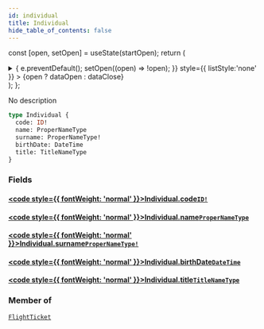 ```yaml
---
id: individual
title: Individual
hide_table_of_contents: false
---
```






const [open, setOpen] = useState(startOpen);
return (
<details {...(open ? { open: true } : {})} className="details" style={{ border:'none', boxShadow:'none', background:'var(--ifm-background-color)' }}>
<summary
onClick={(e) => {
e.preventDefault();
setOpen((open) => !open);
}}
style={{ listStyle:'none' }} >
{open ? dataOpen : dataClose}
</summary>
{open && children}
</details>
);
};

No description

```graphql
type Individual {
  code: ID!
  name: ProperNameType
  surname: ProperNameType!
  birthDate: DateTime
  title: TitleNameType
}
```

### Fields

#### [<code style={{ fontWeight: 'normal' }}>Individual.<b>code</b></code>](#)<Bullet />[`ID!`](/api/scalars/id) <Badge class="badge badge--secondary" text="non-null"/> <Badge class="badge badge--secondary" text="scalar"/>

>

#### [<code style={{ fontWeight: 'normal' }}>Individual.<b>name</b></code>](#)<Bullet />[`ProperNameType`](/api/scalars/proper-name-type) <Badge class="badge badge--secondary" text="scalar"/>

>

#### [<code style={{ fontWeight: 'normal' }}>Individual.<b>surname</b></code>](#)<Bullet />[`ProperNameType!`](/api/scalars/proper-name-type) <Badge class="badge badge--secondary" text="non-null"/> <Badge class="badge badge--secondary" text="scalar"/>

>

#### [<code style={{ fontWeight: 'normal' }}>Individual.<b>birthDate</b></code>](#)<Bullet />[`DateTime`](/api/scalars/date-time) <Badge class="badge badge--secondary" text="scalar"/>

>

#### [<code style={{ fontWeight: 'normal' }}>Individual.<b>title</b></code>](#)<Bullet />[`TitleNameType`](/api/enums/title-name-type) <Badge class="badge badge--secondary" text="enum"/>

>

### Member of

[`FlightTicket`](/api/objects/flight-ticket) <Badge class="badge badge--secondary" text="object"/>

